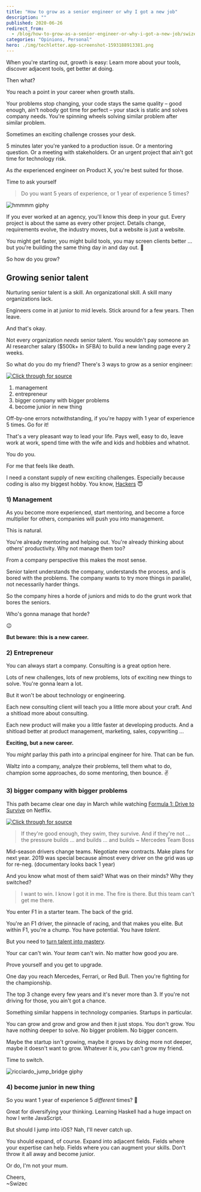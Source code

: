 ```yaml
---
title: "How to grow as a senior engineer or why I got a new job"
description: ""
published: 2020-06-26
redirect_from:
  - /blog/how-to-grow-as-a-senior-engineer-or-why-i-got-a-new-job/swizec/9438
categories: "Opinions, Personal"
hero: ./img/techletter.app-screenshot-1593188913381.png
---
```


When you're starting out, growth is easy: Learn more about your tools, discover adjacent tools, get better at doing.

Then what?

You reach a point in your career when growth stalls.

Your problems stop changing, your code stays the same quality – good enough, ain't nobody got time for perfect – your stack is static and solves company needs. You're spinning wheels solving similar problem after similar problem.

Sometimes an exciting challenge crosses your desk.

5 minutes later you're yanked to a production issue. Or a mentoring question. Or a meeting with stakeholders. Or an urgent project that ain't got time for technology risk.

As _the_ experienced engineer on Product X, you're best suited for those.

Time to ask yourself

> Do you want 5 years of experience, or 1 year of experience 5 times?

![hmmmm giphy](./img/media-y3QOvy7xxMwKI-giphy.gif)

If you ever worked at an agency, you'll know this deep in your gut. Every project is about the same as every other project. Details change, requirements evolve, the industry moves, but a website is just a website.

You might get faster, you might build tools, you may screen clients better ... but you're building the same thing day in and day out. 🥱

So how do you grow?

## Growing senior talent

Nurturing senior talent is a skill. An organizational skill. A skill many organizations lack.

Engineers come in at junior to mid levels. Stick around for a few years. Then leave.

And that's okay.

Not every organization _needs_ senior talent. You wouldn't pay someone an AI researcher salary ($500k+ in SFBA) to build a new landing page every 2 weeks.

So what do you do my friend? There's 3 ways to grow as a senior engineer:

[![Click through for source](./img/techletter.app-screenshot-1593188913381.png)](https://twitter.com/Swizec/status/1275829781259358213)

1.  management
2.  entrepreneur
3.  bigger company with bigger problems
4.  become junior in new thing

Off-by-one errors notwithstanding, if you're happy with 1 year of experience 5 times. Go for it!

That's a very pleasant way to lead your life. Pays well, easy to do, leave work at work, spend time with the wife and kids and hobbies and whatnot.

You do you.

For me that feels like death.

I need a constant supply of new exciting challenges. Especially because coding is also my biggest hobby. You know, [Hackers](https://swizec.com/blog/hackers/) 😇

### 1) Management

As you become more experienced, start mentoring, and become a force multiplier for others, companies will push you into management.

This is natural.

You're already mentoring and helping out. You're already thinking about others' productivity. Why not manage them too?

From a company perspective this makes the most sense.

Senior talent understands the company, understands the process, and is bored with the problems. The company wants to try more things in parallel, not necessarily harder things.

So the company hires a horde of juniors and mids to do the grunt work that bores the seniors.

Who's gonna manage that horde?

😉

**But beware: this is a new career.**

### 2) Entrepreneur

You can always start a company. Consulting is a great option here.

Lots of new challenges, lots of new problems, lots of exciting new things to solve. You're gonna learn a lot.

But it won't be about technology or engineering.

Each new consulting client will teach you a little more about your craft. And a shitload more about consulting.

Each new product will make you a little faster at developing products. And a shitload better at product management, marketing, sales, copywriting ...

**Exciting, but a new career.**

You _might_ parlay this path into a principal engineer for hire. That can be fun.

Waltz into a company, analyze their problems, tell them what to do, champion some approaches, do some mentoring, then bounce. ✌️

### 3) bigger company with bigger problems

This path became clear one day in March while watching [Formula 1: Drive to Survive](https://en.wikipedia.org/wiki/Formula_1:_Drive_to_Survive) on Netflix.

[![Click through for source](./img/techletter.app-screenshot-1593188915380.png)](https://www.youtube.com/watch?v=OEY3Q43aE_c)

> If they're good enough, they swim, they survive. And if they're not ... the pressure builds ... and builds ... and builds ~ Mercedes Team Boss

Mid-season drivers change teams. Negotiate new contracts. Make plans for next year. 2019 was special because almost every driver on the grid was up for re-neg. (documentary looks back 1 year)

And you know what most of them said? What was on their minds? Why they switched?

> I want to win. I know I got it in me. The fire is there. But this team can't get me there.

You enter F1 in a starter team. The back of the grid.

You're an F1 driver, the pinnacle of racing, and that makes you elite. But within F1, you're a chump. You have potential. You have _talent_.

But you need to [turn talent into mastery](https://swizec.com/blog/what-makes-you-a-true-master/).

Your car can't win. Your _team_ can't win. No matter how good _you_ are.

Prove yourself and you get to upgrade.

One day you reach Mercedes, Ferrari, or Red Bull. Then you're fighting for the championship.

The top 3 change every few years and it's never more than 3. If you're not driving for those, you ain't got a chance.

Something similar happens in technology companies. Startups in particular.

You can grow and grow and grow and then it just stops. You don't grow. You have nothing deeper to solve. No bigger problem. No bigger concern.

Maybe the startup isn't growing, maybe it grows by doing more not deeper, maybe it doesn't want to grow. Whatever it is, _you_ can't grow my friend.

Time to switch.

![ricciardo_jump_bridge giphy](./img/media-oQtHOjlaueMlW-giphy.gif)

### 4) become junior in new thing

So you want 1 year of experience 5 _different_ times? 🤨

Great for diversifying your thinking. Learning Haskell had a huge impact on how I write JavaScript.

But should I jump into iOS? Nah, I'll never catch up.

You should expand, of course. Expand into adjacent fields. Fields where your expertise can help. Fields where you can augment your skills. Don't throw it all away and become junior.

Or do, I'm not your mum.

Cheers,  
~Swizec
